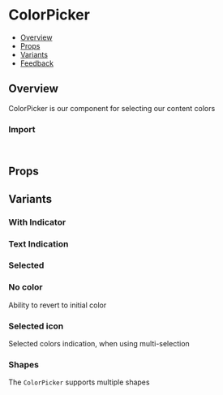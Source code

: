 
<Meta of={ColorPickerStories} />

# ColorPicker

- [Overview](#overview)
- [Props](#props)
- [Variants](#variants)
- [Feedback](#feedback)

## Overview

ColorPicker is our component for selecting our content colors

<Canvas of={ColorPickerStories.Overview} />

### Import

```js
import { ColorPicker } from "@vibe/core";
```

## Props

<PropsTable />

## Variants

### With Indicator

<Canvas of={ColorPickerStories.WithIndicator} />

### Text Indication

<Canvas of={ColorPickerStories.TextIndication} />

### Selected

<Canvas of={ColorPickerStories.Selected} />

### No color

Ability to revert to initial color

<Canvas of={ColorPickerStories.NoColor} />

### Selected icon

Selected colors indication, when using multi-selection

<Canvas of={ColorPickerStories.SelectedIcon} />

### Shapes

The `ColorPicker` supports multiple shapes

<Canvas of={ColorPickerStories.Shapes} />
